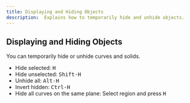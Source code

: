 ```yaml
---
title: Displaying and Hiding Objects
description:  Explains how to temporarily hide and unhide objects.
---
```



## Displaying and Hiding Objects

You can temporarily hide or unhide curves and solids.

- Hide selected: <kbd>H</kbd> 
- Hide unselected: <kbd>Shift-H</kbd>
- Unhide all: <kbd>Alt-H</kbd>
- Invert hidden: <kbd>Ctrl-H</kbd>
- Hide all curves on the same plane: Select region and press <kbd>H</kbd> 
